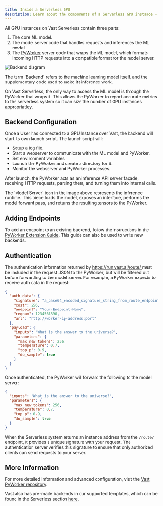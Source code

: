 ```yaml
---
title: Inside a Serverless GPU
description: Learn about the components of a Serverless GPU instance - the core ML model, model server code, and PyWorker server code.
---
```


All GPU instances on Vast Serverless contain three parts:

1. The core ML model.
2. The model server code that handles requests and inferences the ML model.
3. The [PyWorker](/documentation/serverless/overview) server code that wraps the ML model, which formats incoming HTTP requests into a compatible format for the model server.

![Backend diagram](/images/serverless-inside.webp)

The term 'Backend' refers to the machine learning model itself, and the supplementary code used to make its inference work.

On Vast Serverless, the only way to access the ML model is through the PyWorker that wraps it. This allows the PyWorker to report accurate metrics to the serverless system so it can size the number of GPU instances appropriatley.&#x20;

## Backend Configuration

Once a User has connected to a GPU Instance over Vast, the backend will start its own launch script. The launch script will:

- Setup a log file.
- Start a webserver to communicate with the ML model and PyWorker.
- Set environment variables.
- Launch the PyWorker and create a directory for it.
- Monitor the webserver and PyWorker processes.

After launch, the PyWorker acts as an inference API server façade, receiving HTTP requests, parsing them, and turning them into internal calls. &#x20;

The 'Model Server' icon in the image above represents the inference runtime. This piece loads the model, exposes an interface, performs the model forward pass, and returns the resulting tensors to the PyWorker.

## Adding Endpoints

To add an endpoint to an existing backend, follow the instructions in the [PyWorker Extension Guide](/documentation/serverless/creating-new-pyworkers). This guide can also be used to write new backends.

## Authentication

The authentication information returned by [https://run.vast.ai/route/ ](/documentation/serverless/route)must be included in the request JSON to the PyWorker, but will be filtered out before forwarding to the model server. For example, a PyWorker expects to receive auth data in the request:

  ```json JSON icon="js"
  {
    "auth_data": {
      "signature": "a_base64_encoded_signature_string_from_route_endpoint",
      "cost": 256,
      "endpoint": "Your-Endpoint-Name",
      "reqnum": 1234567890,
      "url": "http://worker-ip-address:port"
    },
    "payload": {
      "inputs": "What is the answer to the universe?",
      "parameters": {
        "max_new_tokens": 256,
        "temperature": 0.7,
        "top_p": 0.9,
        "do_sample": true
      }
    }
  }
  ```

Once authenticated, the PyWorker will forward the following to the model server:

```json JSON icon="js"
{
  "inputs": "What is the answer to the universe?",
  "parameters": {
    "max_new_tokens": 256,
    "temperature": 0.7,
    "top_p": 0.9,
    "do_sample": true
  }
}
```

When the Serverless system returns an instance address from the `/route/` endpoint, it provides a unique signature with your request. The authentication server verifies this signature to ensure that only authorized clients can send requests to your server.

## More Information

For more detailed information and advanced configuration, visit the [Vast PyWorker repository](https://github.com/vast-ai/pyworker/).

Vast also has pre-made backends in our supported templates, which can be found in the Serverless section [here](https://cloud.vast.ai/templates/).&#x20;

##

